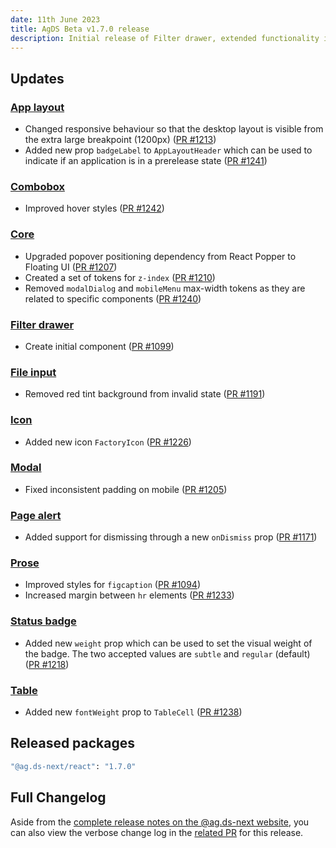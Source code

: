 ```yaml
---
date: 11th June 2023
title: AgDS Beta v1.7.0 release
description: Initial release of Filter drawer, extended functionality in Page alert and Status badge, plus various bug fixes and improvements.
---
```


## Updates

### [App layout](/components/app-layout)

- Changed responsive behaviour so that the desktop layout is visible from the extra large breakpoint (1200px) ([PR #1213](https://github.com/agriculturegovau/agds-next/pull/1213))
- Added new prop `badgeLabel` to `AppLayoutHeader` which can be used to indicate if an application is in a prerelease state ([PR #1241](https://github.com/agriculturegovau/agds-next/pull/1241))

### [Combobox](/components/combobox)

- Improved hover styles ([PR #1242](https://github.com/agriculturegovau/agds-next/pull/1242))

### [Core](/components/core)

- Upgraded popover positioning dependency from React Popper to Floating UI ([PR #1207](https://github.com/agriculturegovau/agds-next/pull/1207))
- Created a set of tokens for `z-index` ([PR #1210](https://github.com/agriculturegovau/agds-next/pull/1210))
- Removed `modalDialog` and `mobileMenu` max-width tokens as they are related to specific components ([PR #1240](https://github.com/agriculturegovau/agds-next/pull/1240))

### [Filter drawer](/components/filter-drawer)

- Create initial component ([PR #1099](https://github.com/agriculturegovau/agds-next/pull/1099))

### [File input](/components/file-input)

- Removed red tint background from invalid state ([PR #1191](https://github.com/agriculturegovau/agds-next/pull/1191))

### [Icon](/components/icon)

- Added new icon `FactoryIcon` ([PR #1226](https://github.com/agriculturegovau/agds-next/pull/1226))

### [Modal](/components/modal)

- Fixed inconsistent padding on mobile ([PR #1205](https://github.com/agriculturegovau/agds-next/pull/1205))

### [Page alert](/components/page-alert)

- Added support for dismissing through a new `onDismiss` prop ([PR #1171](https://github.com/agriculturegovau/agds-next/pull/1171))

### [Prose](/components/prose)

- Improved styles for `figcaption` ([PR #1094](https://github.com/agriculturegovau/agds-next/pull/1094))
- Increased margin between `hr` elements ([PR #1233](https://github.com/agriculturegovau/agds-next/pull/1233))

### [Status badge](/components/status-badge)

- Added new `weight` prop which can be used to set the visual weight of the badge. The two accepted values are `subtle` and `regular` (default) ([PR #1218](https://github.com/agriculturegovau/agds-next/pull/1218))

### [Table](/components/table)

- Added new `fontWeight` prop to `TableCell` ([PR #1238](https://github.com/agriculturegovau/agds-next/pull/1238))

## Released packages

```sh
"@ag.ds-next/react": "1.7.0"
```

## Full Changelog

Aside from the [complete release notes on the @ag.ds-next website](https://design-system.agriculture.gov.au/updates/2023-07-11), you can also view the verbose change log in the [related PR](https://github.com/agriculturegovau/agds-next/pull/1192) for this release.
